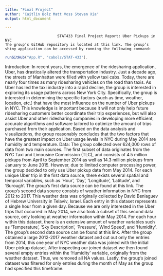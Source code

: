 ```yaml
---
title: "Final Project"
author: "Caitlin Bolz Matt Voss Steven Xia"
output: html_document

---
```


                            STAT433 Final Project Report: Uber Pickups in NYC
	The group’s GitHub repository is located at this link. The group’s shiny application can be accessed by running the following command:
```r
runGitHub("App.R", "cabolz/STAT-433").	
```
Introduction: In recent years, the emergence of the ridesharing application, Uber, has drastically altered the transportation industry. Just a decade ago, the streets of Manhattan were filled with yellow taxi cabs. Today, there are nearly four times as many ridesharing vehicles on the road than taxis. As Uber has led the taxi industry into a rapid decline, the group is interested in exploring its usage patterns across New York City. Specifically, the group is interested in determining the specific factors (such as time, weather, location, etc.) that have the most influence on the number of Uber pickups in NYC. This knowledge is important because it will not only help future ridesharing customers better coordinate their trip experiences, but will also assist Uber and other ridesharing companies in developing more efficient, accurate algorithms and software tailored to optimize the amount of trips purchased from their application.
Based on the data analysis and visualizations, the group reasonably concludes that the two factors that have the greatest impact on Uber usage levels in NYC during May 2014 are humidity and temperature.
Data:  The group collected over 624,000 rows of data from two main sources. The first subset of data originates from the NYC Taxi and Limousine Commission (TLC), and consists of 4.5 million pickups from April to September 2014 as well as 14.3 million pickups from January to June 2015. However, due to limited computer processing power, the group decided to only use Uber pickup data from May 2014. For each unique Uber trip in the first data source, there exists several spatial and temporal variables, such as ‘Hour’, ‘Day’, ‘Longitude’, ‘Latitude’, and ‘Burough’. The group’s first data source can be found at this link.
The group’s second data source consists of weather information in NYC from 2012 to 2017. This weather data was originally collected by David Beniaguev of Hebrew University in Telaviv, Israel. Each entry in this dataset represents a single hour from a given day. Because we are only interested in the Uber trips that occurred in May 2014, we also took a subset of this second data source, only looking at weather information within May 2014. For each hour within this dataset, there is an extensive amount of weather variables such as ‘Temperature’, ‘Sky Description’, ‘Pressure’, ‘Wind Speed’, and ‘Humidity’. The group’s second data source can be found at this link.
After the group obtained a large 2012-2017 weather dataset and cut out only the entries from 2014, this one year of NYC weather data was joined with the initial Uber pickup dataset. After inspecting our joined dataset we then found several empty entries within the ‘Humidity’ variable, originally from the weather dataset. Thus, we removed all NA values. Lastly, the group’s joined dataset was filtered for only entries during the month of May as the group had specified this timeframe.

